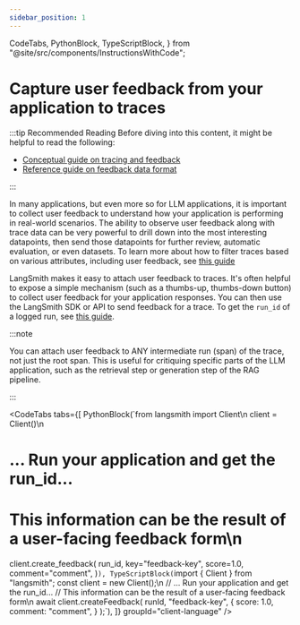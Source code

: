 ```yaml
---
sidebar_position: 1
---
```


  CodeTabs,
  PythonBlock,
  TypeScriptBlock,
} from "@site/src/components/InstructionsWithCode";

# Capture user feedback from your application to traces

:::tip Recommended Reading
Before diving into this content, it might be helpful to read the following:

- [Conceptual guide on tracing and feedback](../../observability/concepts/index)
- [Reference guide on feedback data format](../../reference/data_formats/feedback_data_format)

:::

In many applications, but even more so for LLM applications, it is important to collect user feedback to understand how your application is performing in real-world scenarios.
The ability to observe user feedback along with trace data can be very powerful to drill down into the most interesting datapoints, then send those datapoints for further review, automatic evaluation, or even datasets.
To learn more about how to filter traces based on various attributes, including user feedback, see [this guide](../monitoring/filter_traces_in_application)

LangSmith makes it easy to attach user feedback to traces.
It's often helpful to expose a simple mechanism (such as a thumbs-up, thumbs-down button) to collect user feedback for your application responses. You can then use the LangSmith SDK or API to send feedback for a trace. To get the `run_id` of a logged run, see [this guide](../tracing/access_current_span).

:::note

You can attach user feedback to ANY intermediate run (span) of the trace, not just the root span.
This is useful for critiquing specific parts of the LLM application, such as the retrieval step or generation step of the RAG pipeline.

:::

<CodeTabs
  tabs={[
    PythonBlock(`from langsmith import Client\n
client = Client()\n
# ... Run your application and get the run_id...
# This information can be the result of a user-facing feedback form\n
client.create_feedback(
    run_id,
    key="feedback-key",
    score=1.0,
    comment="comment",
)`),
    TypeScriptBlock(`import { Client } from "langsmith";
const client = new Client();\n
// ... Run your application and get the run_id...
// This information can be the result of a user-facing feedback form\n
await client.createFeedback(
    runId,
    "feedback-key",
    {
        score: 1.0,
        comment: "comment",
    }
);`),
  ]}
  groupId="client-language"
/>
